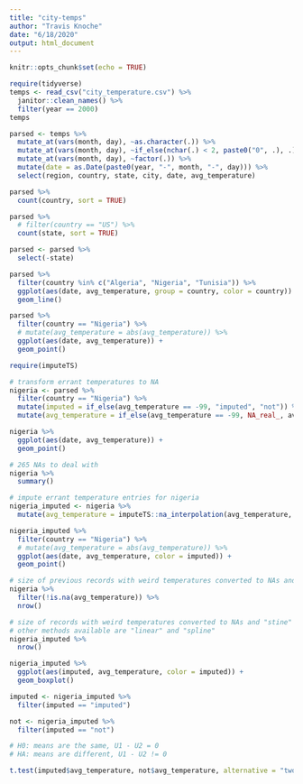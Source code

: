 ```yaml
---
title: "city-temps"
author: "Travis Knoche"
date: "6/18/2020"
output: html_document
---
```


```r
knitr::opts_chunk$set(echo = TRUE)
```

```r
require(tidyverse)
temps <- read_csv("city_temperature.csv") %>% 
  janitor::clean_names() %>% 
  filter(year == 2000)
temps
```

```r
parsed <- temps %>% 
  mutate_at(vars(month, day), ~as.character(.)) %>% 
  mutate_at(vars(month, day), ~if_else(nchar(.) < 2, paste0("0", .), .)) %>% 
  mutate_at(vars(month, day), ~factor(.)) %>% 
  mutate(date = as.Date(paste0(year, "-", month, "-", day))) %>% 
  select(region, country, state, city, date, avg_temperature)

parsed %>% 
  count(country, sort = TRUE)

parsed %>% 
  # filter(country == "US") %>% 
  count(state, sort = TRUE)

parsed <- parsed %>% 
  select(-state)

parsed %>% 
  filter(country %in% c("Algeria", "Nigeria", "Tunisia")) %>% 
  ggplot(aes(date, avg_temperature, group = country, color = country)) +
  geom_line()

parsed %>% 
  filter(country == "Nigeria") %>% 
  # mutate(avg_temperature = abs(avg_temperature)) %>% 
  ggplot(aes(date, avg_temperature)) +
  geom_point()

require(imputeTS)

# transform errant temperatures to NA
nigeria <- parsed %>% 
  filter(country == "Nigeria") %>% 
  mutate(imputed = if_else(avg_temperature == -99, "imputed", "not")) %>% 
  mutate(avg_temperature = if_else(avg_temperature == -99, NA_real_, avg_temperature))

nigeria %>% 
  ggplot(aes(date, avg_temperature)) +
  geom_point()

# 265 NAs to deal with
nigeria %>% 
  summary()

# impute errant temperature entries for nigeria
nigeria_imputed <- nigeria %>% 
  mutate(avg_temperature = imputeTS::na_interpolation(avg_temperature, option = "stine"))

nigeria_imputed %>% 
  filter(country == "Nigeria") %>% 
  # mutate(avg_temperature = abs(avg_temperature)) %>% 
  ggplot(aes(date, avg_temperature, color = imputed)) +
  geom_point()

# size of previous records with weird temperatures converted to NAs and removed
nigeria %>% 
  filter(!is.na(avg_temperature)) %>% 
  nrow()

# size of records with weird temperatures converted to NAs and "stine" imputed
# other methods available are "linear" and "spline"
nigeria_imputed %>% 
  nrow()

nigeria_imputed %>% 
  ggplot(aes(imputed, avg_temperature, color = imputed)) +
  geom_boxplot()

imputed <- nigeria_imputed %>% 
  filter(imputed == "imputed")

not <- nigeria_imputed %>% 
  filter(imputed == "not")

# H0: means are the same, U1 - U2 = 0
# HA: means are different, U1 - U2 != 0

t.test(imputed$avg_temperature, not$avg_temperature, alternative = "two.sided", var.equal = FALSE)
```
